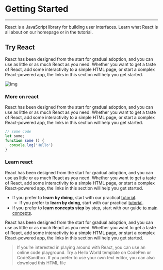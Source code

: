 # Getting Started

---
React is a JavaScript library for building user interfaces. Learn what React is all about on our homepage or in the tutorial.

## Try React

React has been designed from the start for gradual adoption, and you can use as little or as much React as you need. Whether you want to get a taste of React, add some interactivity to a simple HTML page, or start a complex React-powered app, the links in this section will help you get started.

![Img](1.jpg "First image")

### More on react
React has been designed from the start for gradual adoption, and you can use as little or as much React as you need. Whether you want to get a taste of React, add some interactivity to a simple HTML page, or start a complex React-powered app, the links in this section will help you get started.

```js
// some code
let some;
function some () {
  console.log('Hello')
}
```

### Learn react
React has been designed from the start for gradual adoption, and you can use as little or as much React as you need. Whether you want to get a taste of React, add some interactivity to a simple HTML page, or start a complex React-powered app, the links in this section will help you get started.

* If you prefer to **learn by doing**, start with our practical [tutorial](http://example.net/).
  * If you prefer to **learn by doing**, start with our practical [tutorial](http://example.net/).
* If you prefer to **learn concepts step** by step, start with our guide [to main concepts](http://example.net/).

React has been designed from the start for gradual adoption, and you can use as little or as much React as you need. Whether you want to get a taste of React, add some interactivity to a simple HTML page, or start a complex React-powered app, the links in this section will help you get started.

> If you’re interested in playing around with React, you can use an online code playground. Try a Hello World template on CodePen or CodeSandbox. If you prefer to use your own text editor, you can also download this HTML file
